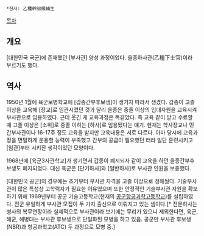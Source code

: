  *한자: 乙種幹部候補生

[[목차]]
== 개요 ==
[대한민국 국군]에 존재했던 [부사관] 양성 과정이었다. 을종하사관(乙種下士官)이라 부르기도 했다.
== 역사 ==
1950년 1월에 육군보병학교에 [갑종간부후보생]이 생기자 따라서 생겼다. 갑종이 고졸 이상을 교육해 [장교]로 임관시켰던 것과 달리 을종은 중졸 이상의 입대자원을 교육시켜 부사관으로 임용하였다. 근데 웃긴 게 교육과정은 똑같았다. 즉 교육 같이 받고 수료할 때 고졸 이상은 [소위]로 중졸 이하는 [하사]로 임용됐다는 얘기. 현재는 학사장교나 민간부사관이나 16-17주 정도 교육을 받지만 교육내용은 서로 다르다. 아마 당시에 교육과정을 면밀하게 운용할 능력이 부족했고 간부의 공급이 필요했던 터라 일단 훈련시키고 [임관]부터 시키잔 생각이었던 모양이다.

1968년에 [육군3사관학교]가 생기면서 갑종이 폐지되자 같이 교육을 하던 을종간부후보생도 폐지되었다. 대신 육군은 [단기하사]와 [일반하사]로 부사관 인원을 보충했다.

[대한민국 공군]의 경우에는 초기부터 부사관 자격을 고졸 이상으로 정해뒀다. 기술부사관이 많은 특성상 고학력자가 필요한 이유였으며 또한 안정적인 기술부사관 자원을 확보하기 위해 1969년부터 공군 기술고등학교(현재의 [[공군항공과학고등학교]])를 설립하였다. 전군 유일하게 부사관 모집이 두 가지 출신으로 이뤄지고 있는 셈이다.[* 전문하사는 병사의 복무연장이라 실제적으로 부사관이라 보기에는 무리가 있으니 제외한다면, 육군, 해군, 해병대는 부사관 후보생으로 단일화된 모병을 하고 있음. 공군만 부사관 후보생(NBR)과 항공과학고(ATC) 두 과정으로 모병 중.]
